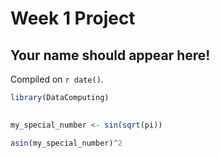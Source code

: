 # Week 1 Project  

## Your name should appear here!

<!-- leave this material as is -->
Compiled on `r date()`.

```r
library(DataComputing)
```
<!-- put your content after this line -->

## 

```r
my_special_number <- sin(sqrt(pi))
```

```r
asin(my_special_number)^2
```



